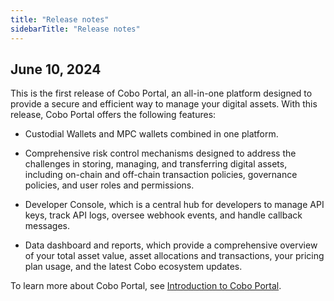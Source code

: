 ```yaml
---
title: "Release notes"
sidebarTitle: "Release notes"
---
```


## June 10, 2024

This is the first release of Cobo Portal, an all-in-one platform designed to provide a secure and efficient way to manage your digital assets. With this release, Cobo Portal offers the following features:

- Custodial Wallets and MPC wallets combined in one platform.
- Comprehensive risk control mechanisms designed to address the challenges in storing, managing, and transferring digital assets, including on-chain and off-chain transaction policies, governance policies, and user roles and permissions.

- Developer Console, which is a central hub for developers to manage API keys, track API logs, oversee webhook events, and handle callback messages. 
- Data dashboard and reports, which provide a comprehensive overview of your total asset value, asset allocations and transactions, your pricing plan usage, and the latest Cobo ecosystem updates.

To learn more about Cobo Portal, see [Introduction to Cobo Portal](/en/portal/introduction).